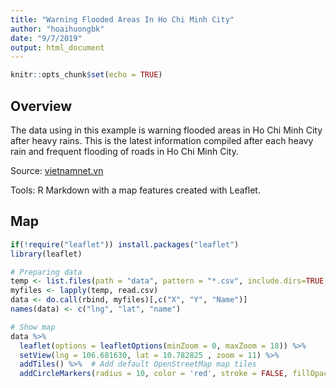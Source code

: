 ```yaml
---
title: "Warning Flooded Areas In Ho Chi Minh City"
author: "hoaihuongbk"
date: "9/7/2019"
output: html_document
---
```


```r
knitr::opts_chunk$set(echo = TRUE)
```

## Overview

The data using in this example is warning flooded areas in Ho Chi Minh City after heavy rains. This is the latest information compiled after each heavy rain and frequent flooding of roads in Ho Chi Minh City. 

Source:  [vietnamnet.vn](*https://vietnamnet.vn/interactive/canh-bao-cac-diem-ngap-ung-un-tac-o-ho-chi-minh/index.html*)

Tools: R Markdown with a map features created with Leaflet. 

## Map

```r
if(!require("leaflet")) install.packages("leaflet")
library(leaflet)

# Preparing data
temp <- list.files(path = "data", pattern = "*.csv", include.dirs=TRUE, full.names = TRUE)
myfiles <- lapply(temp, read.csv)
data <- do.call(rbind, myfiles)[,c("X", "Y", "Name")]
names(data) <- c("lng", "lat", "name")

# Show map
data %>% 
  leaflet(options = leafletOptions(minZoom = 0, maxZoom = 18)) %>%
  setView(lng = 106.681630, lat = 10.782825 , zoom = 11) %>%
  addTiles() %>%  # Add default OpenStreetMap map tiles
  addCircleMarkers(radius = 10, color = 'red', stroke = FALSE, fillOpacity = 0.5, popup=~as.character(name))
```
